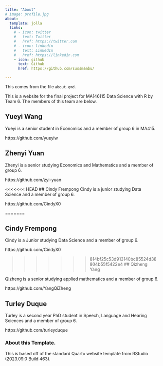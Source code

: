 ```yaml
---
title: "About"
# image: profile.jpg
about:
  template: jolla
  links:
    # - icon: twitter
    #   text: Twitter
    #   href: https://twitter.com
    # - icon: linkedin
    #   text: LinkedIn
    #   href: https://linkedin.com
    - icon: github
      text: Github
      href: https://github.com/sussmanbu/

---
```



This comes from the file `about.qmd`.

This is a website for the final project for MA[46]15 Data Science with R by Team 6.
The members of this team are below.

## Yueyi Wang

Yueyi is a senior student in Economics and a member of group 6 in MA415.

https://github.com/yueyiw


## Zhenyi Yuan

Zhenyi is a senior studying Economics and Mathematics and a member of group 6.

https://github.com/zyi-yuan

<<<<<<< HEAD
## Cindy Frempong
Cindy is a junior studying Data Science and a member of group 6.

https://github.com/CindyX0 


=======

## Cindy Frempong

Cindy is a Junior studying Data Science and a member of group 6.

https://github.com/CindyX0


>>>>>>> 814bf25c53d913140bc85524d38804b55f5422e4
## Qizheng Yang

Qizheng is a senior studying applied mathematics and a member of group 6.

https://github.com/YangQiZheng


## Turley Duque

Turley is a second year PhD student in Speech, Language and Hearing Sciences and a member of group 6.

https://github.com/turleyduque


<!-- Please leave in the information below -->

### About this Template.

This is based off of the standard Quarto website template from RStudio (2023.09.0 Build 463).
